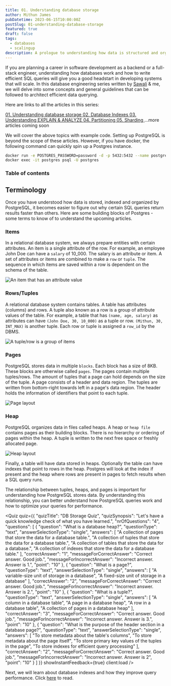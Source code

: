 ```yaml
---
title: 01. Understanding database storage
author: Mithun James
pubDatetime: 2023-06-15T10:00:00Z
postSlug: 01-understanding-database-storage
featured: true
draft: false
tags:
  - databases
  - scalingup
description: A prologue to understanding how data is structured and organized in the databases before we delve into advanced topics. Database optimizes the storage of data in various files and data structures to ensure that queries run most effectively. In this article, we will see how PostgreSQL stores data. The concept is very similar to other RDBMS like MySQL.
---
```


If you are planning a career in software development as a backend or a full-stack engineer, understanding how databases work and how to write efficient SQL queries will give you a good headstart in developing systems that will scale. In this database engineering series written by <a href="https://www.linkedin.com/in/sawali-kale/" target="_blank">Sawali</a> & me, we will delve into some concepts and general guidelines that can be followed to architect efficient data querying.

Here are links to all the articles in this series:

<a href="#">
  01. Understanding database storage
</a>
<a href="https://theoutlier.dev/blog/02-database-indexes" target="_blank">
  02. Database Indexes
</a>
<a href="/posts/03-understanding-query-planning">
  03. Understanding EXPLAIN & ANALYZE
</a>
<a href="https://theoutlier.dev/blog/04-database-partitions" target="_blank">
  04. Partitioning
</a>
<a href="/posts/05-database-sharding">
  05. Sharding
</a>
...more articles coming soon

We will cover the above topics with example code.
Setting up PostgreSQL is beyond the scope of these articles.
However, if you have docker, the following command can quickly spin up a Postgres instance.

```bash
docker run -e POSTGRES_PASSWORD=password -d -p 5432:5432 --name postgres postgres
docker exec -it postgres psql -U postgres
```

### Table of contents

## Terminology

Once you have understood how data is stored, indexed and organized by PostgreSQL, it becomes easier to figure out why certain SQL queries return results faster than others.
Here are some building blocks of Postgres - some terms to know of to understand the upcoming articles.

### Items

In a relational database system, we always prepare entities with certain attributes.
An item is a single attribute of the row. For example, an employee John Doe can have a `salary` of 10_000.
The salary is an attribute or item. A set of attributes or items are combined to make a `row` or `tuple`.
The sequence in which items are saved within a row is dependent on the schema of the table.

![An item that has an attribute value](/assets/db/item.png "An item that has an attribute value")

### Rows/Tuples

A relational database system contains tables. A table has attributes (columns) and rows. A tuple also known as a row is a group of attribute values of the table.
For example, a table that has `(name, age, salary)` as attributes can have `(John Doe, 30, 10_000)` as a tuple or row.
`(Mithun, 30, INT_MAX)` is another tuple.
Each row or tuple is assigned a `row_id` by the DBMS.

![A tuple/row is a group of items](/assets/db/tuple.png "A tuple/row is a group of items")

### Pages

PostgreSQL stores data in multiple `blocks`. Each block has a size of 8KB.
These blocks are otherwise called `pages`. The pages contain multiple tuples/rows.
The amount of tuples that a page can hold depends on the size of the tuple.
A page consists of a header and data region.
The tuples are written from bottom-right towards left in a page's data region.
The header holds the information of identifiers that point to each tuple.

![Page layout](/assets/db/page.png "Page layout")

### Heap

PostgreSQL organizes data in files called heaps.
A heap or `heap file` contains pages as their building blocks.
There is no hierarchy or ordering of pages within the heap. A tuple is written to the next free space or freshly allocated page.

![Heap layout](/assets/db/heap.png "Heap layout")

Finally, a table will have data stored in heaps. Optionally the table can have indexes that point to rows in the heap.
Postgres will look at the index if present and the heap where rows are present in pages to fetch results when a SQL query runs.

The relationship between tuples, heaps, and pages is important for understanding how PostgreSQL stores data.
By understanding this relationship, you can better understand how PostgreSQL queries work and how to optimize your queries for performance.

<Quiz
  quiz={{
  "quizTitle": "DB Storage Quiz",
  "quizSynopsis": "Let's have a quick knowledge check of what you have learned.",
  "nrOfQuestions": "4",
  "questions": [
    {
      "question": "What is a database heap?",
      "questionType": "text",
      "answerSelectionType": "single",
      "answers": [
        "A collection of pages that store the data for a database table.",
        "A collection of tuples that store the data for a database table.",
        "A collection of tables that store the data for a database.",
        "A collection of indexes that store the data for a database table."
      ],
      "correctAnswer": "1",
      "messageForCorrectAnswer": "Correct answer. Good job.",
      "messageForIncorrectAnswer": "Incorrect answer. Answer is 1.",
      "point": "10"
    },
    {
      "question": "What is a page?",
      "questionType": "text",
      "answerSelectionType": "single",
      "answers": [
        "A variable-size unit of storage in a database",
        "A fixed-size unit of storage in a database"
      ],
      "correctAnswer": "2",
      "messageForCorrectAnswer": "Correct answer. Good job.",
      "messageForIncorrectAnswer": "Incorrect answer. Answer is 2.",
      "point": "10"
    },
    {
      "question": "What is a tuple?",
      "questionType": "text",
      "answerSelectionType": "single",
      "answers": [
        "A column in a database table",
        "A page in a database heap",
        "A row in a database table",
        "A collection of pages in a database heap"
      ],
      "correctAnswer": "3",
      "messageForCorrectAnswer": "Correct answer. Good job.",
      "messageForIncorrectAnswer": "Incorrect answer. Answer is 3.",
      "point": "10"
    },
    {
      "question": "What is the purpose of the header section in a database page?",
      "questionType": "text",
      "answerSelectionType": "single",
      "answers": [
        "To store metadata about the table's columns",
        "To store metadata about the page itself",
        "To store primary key values of the tuples in the page",
        "To store indexes for efficient query processing"
      ],
      "correctAnswer": "2",
      "messageForCorrectAnswer": "Correct answer. Good job.",
      "messageForIncorrectAnswer": "Incorrect answer. Answer is 2",
      "point": "10"
    }
  ]
}} showInstantFeedback={true} client:load />

Next, we will learn about database indexes and how they improve query performance.
Click <a href="https://theoutlier.dev/blog/02-database-indexes" target="_blank">here</a> to read.
